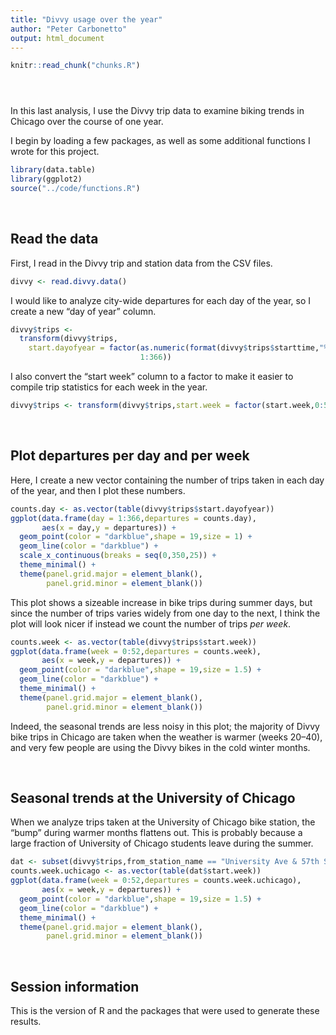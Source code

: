 ```yaml
---
title: "Divvy usage over the year"
author: "Peter Carbonetto"
output: html_document
---
```


<!-- Define defaults shared by all workflowr files. -->
```r
knitr::read_chunk("chunks.R")
```

<!-- Update knitr chunk options -->
```r
```

<!-- Insert the date the file was last updated -->
```r
```

<!-- Insert the code version (Git commit SHA1) if Git repository
 exists and R package git2r is installed -->
```r
```

In this last analysis, I use the Divvy trip data to examine biking
trends in Chicago over the course of one year.

I begin by loading a few packages, as well as some additional
functions I wrote for this project.

```r
library(data.table)
library(ggplot2)
source("../code/functions.R")
```
<br>

## Read the data

First, I read in the Divvy trip and station data from the CSV files.

```r
divvy <- read.divvy.data()
```

I would like to analyze city-wide departures for each day of the year,
so I create a new "day of year" column.

```r
divvy$trips <-
  transform(divvy$trips,
    start.dayofyear = factor(as.numeric(format(divvy$trips$starttime,"%j")),
                             1:366))
```

I also convert the "start week" column to a factor to make it easier
to compile trip statistics for each week in the year.

```r
divvy$trips <- transform(divvy$trips,start.week = factor(start.week,0:52))
```
<br>

## Plot departures per day and per week

Here, I create a new vector containing the number of trips taken in each
day of the year, and then I plot these numbers.

```r
counts.day <- as.vector(table(divvy$trips$start.dayofyear))
ggplot(data.frame(day = 1:366,departures = counts.day),
       aes(x = day,y = departures)) +
  geom_point(color = "darkblue",shape = 19,size = 1) +
  geom_line(color = "darkblue") +
  scale_x_continuous(breaks = seq(0,350,25)) +
  theme_minimal() +
  theme(panel.grid.major = element_blank(),
        panel.grid.minor = element_blank())
```

This plot shows a sizeable increase in bike trips during summer days,
but since the number of trips varies widely from one day to the next,
I think the plot will look nicer if instead we count the number of
trips *per week*.

```r
counts.week <- as.vector(table(divvy$trips$start.week))
ggplot(data.frame(week = 0:52,departures = counts.week),
       aes(x = week,y = departures)) +
  geom_point(color = "darkblue",shape = 19,size = 1.5) +
  geom_line(color = "darkblue") +
  theme_minimal() +
  theme(panel.grid.major = element_blank(),
        panel.grid.minor = element_blank())
```

Indeed, the seasonal trends are less noisy in this plot; the majority
of Divvy bike trips in Chicago are taken when the weather is warmer
(weeks 20--40), and very few people are using the Divvy bikes in the
cold winter months.

<br>

## Seasonal trends at the University of Chicago

When we analyze trips taken at the University of Chicago bike station,
the "bump" during warmer months flattens out. This is probably because
a large fraction of University of Chicago students leave during the
summer.

```r
dat <- subset(divvy$trips,from_station_name == "University Ave & 57th St")
counts.week.uchicago <- as.vector(table(dat$start.week))
ggplot(data.frame(week = 0:52,departures = counts.week.uchicago),
       aes(x = week,y = departures)) +
  geom_point(color = "darkblue",shape = 19,size = 1.5) +
  geom_line(color = "darkblue") +
  theme_minimal() +
  theme(panel.grid.major = element_blank(),
        panel.grid.minor = element_blank())

```

<br>

## Session information

This is the version of R and the packages that were used to generate
these results.

```r
```
